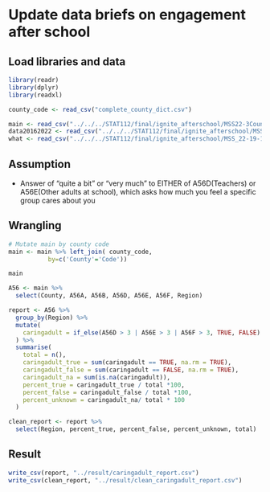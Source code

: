 
# Update data briefs on engagement after school

## Load libraries and data

```r
library(readr)
library(dplyr)
library(readxl)
```

```r
county_code <- read_csv("complete_county_dict.csv")
```

```r
main <- read_csv("../../../STAT112/final/ignite_afterschool/MSS22-3CountyNoRace/MSS22-3CountyNoRace.csv")
data20162022 <- read_csv("../../../STAT112/final/ignite_afterschool/MSS_22-19-16_trend-RaceNoCounty.csv")
what <- read_csv("../../../STAT112/final/ignite_afterschool/MSS_22-19-16_trend-RaceNoCounty.csv")
```
## Assumption

- Answer of "quite a bit" or "very much" to EITHER of A56D(Teachers) or A56E(Other adults at school), which asks how much you feel a specific group cares about you


## Wrangling

```r
# Mutate main by county code
main <- main %>% left_join( county_code, 
           by=c('County'='Code'))

main
```

```r
A56 <- main %>%
  select(County, A56A, A56B, A56D, A56E, A56F, Region)
```

```r
report <- A56 %>%
  group_by(Region) %>%
  mutate(
    caringadult = if_else(A56D > 3 | A56E > 3 | A56F > 3, TRUE, FALSE)
  ) %>%
  summarise(
    total = n(),
    caringadult_true = sum(caringadult == TRUE, na.rm = TRUE),
    caringadult_false = sum(caringadult == FALSE, na.rm = TRUE),
    caringadult_na = sum(is.na(caringadult)),
    percent_true = caringadult_true / total *100,
    percent_false = caringadult_false / total *100,
    percent_unknown = caringadult_na/ total * 100
  ) 

clean_report <- report %>%
  select(Region, percent_true, percent_false, percent_unknown, total)
```

## Result
```r
write_csv(report, "../result/caringadult_report.csv")
write_csv(clean_report, "../result/clean_caringadult_report.csv")

```


